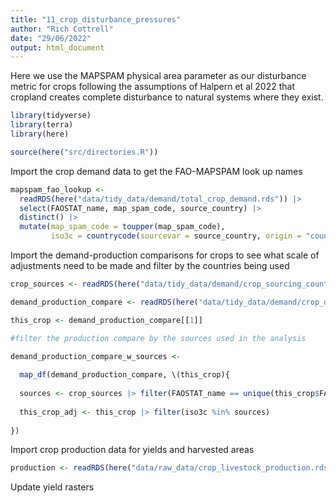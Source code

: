 ```yaml
---
title: "11_crop_disturbance_pressures"
author: "Rich Cottrell"
date: "29/06/2022"
output: html_document
---
```


Here we use the MAPSPAM physical area parameter as our disturbance metric for crops following the assumptions of Halpern et al 2022 that cropland creates complete disturbance to natural systems where they exist.

```r
library(tidyverse)
library(terra)
library(here)

source(here("src/directories.R"))

```

Import the crop demand data to get the FAO-MAPSPAM look up names

```r

mapspam_fao_lookup <- 
  readRDS(here("data/tidy_data/demand/total_crop_demand.rds")) |> 
  select(FAOSTAT_name, map_spam_code, source_country) |> 
  distinct() |> 
  mutate(map_spam_code = toupper(map_spam_code),
         iso3c = countrycode(sourcevar = source_country, origin = "country.name", destination = "iso3c", warn=TRUE))


```
Import the demand-production comparisons for crops to see what scale of adjustments need to be made and filter by the countries being used

```r

crop_sources <- readRDS(here("data/tidy_data/demand/crop_sourcing_countries_plausible_impacts.rds")) 

demand_production_compare <- readRDS(here("data/tidy_data/demand/crop_demand_production_compare.rds")) |> group_split(ingredients, diet, map_spam_code)

this_crop <- demand_production_compare[[1]]

#filter the production compare by the sources used in the analysis

demand_production_compare_w_sources <- 
  
  map_df(demand_production_compare, \(this_crop){
  
  sources <- crop_sources |> filter(FAOSTAT_name == unique(this_crop$FAOSTAT_name)) |> pull(iso3c)
  
  this_crop_adj <- this_crop |> filter(iso3c %in% sources)
  
})

```




Import crop production data for yields and harvested areas

```r

production <- readRDS(here("data/raw_data/crop_livestock_production.rds"))

```



Update yield rasters
```r

```

